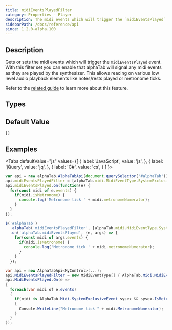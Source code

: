 ```yaml
---
title: midiEventsPlayedFilter
category: Properties - Player
description: The midi events which will trigger the `midiEventsPlayed` event
sidebarPath: /docs/reference/api
since: 1.2.0-alpha.100
---
```



## Description
Gets or sets the midi events which will trigger the `midiEventsPlayed` event. With this filter set you can enable 
that alphaTab will signal any midi events as they are played by the synthesizer. This allows reacing on various low level
audio playback elements like notes/rests played or metronome ticks. 

Refer to the [related guide](/docs/guides/handling-midi-events) to learn more about this feature. 

## Types

<TypeTable>
    <TypeRow type="js" name="alphaTab.midi.MidiEventType[]" />
    <TypeRow type="net" name="IList<AlphaTab.Midi.MidiEventType>" />
</TypeTable>

## Default Value

`[]`

## Examples

<Tabs
  defaultValue="js"
  values={[
    { label: 'JavaScript', value: 'js', },
    { label: 'jQuery', value: 'jq', },
    { label: 'C#', value: 'cs', }
  ]
}>
<TabItem value="js">

```js
var api = new alphaTab.AlphaTabApi(document.querySelector('#alphaTab'));
api.midiEventsPlayedFilter = [alphaTab.midi.MidiEventType.SystemExclusive2];
api.midiEventsPlayed.on(function(e) {
  for(const midi of e.events) {
    if(midi.isMetronome) {
      console.log('Metronome tick ' + midi.metronomeNumerator); 
    }
  }
});
```

</TabItem>
<TabItem value="jq">

```js
$('#alphaTab')
  .alphaTab('midiEventsPlayedFilter', [alphaTab.midi.MidiEventType.SystemExclusive2])
  .on('alphaTab.midiEventsPlayed', (e, args) => {
    for(const midi of args.events) {
      if(midi.isMetronome) {
        console.log('Metronome tick ' + midi.metronomeNumerator); 
      }
    }
  });
```

</TabItem>
<TabItem value="cs">

```csharp
var api = new AlphaTabApi<MyControl>(...);
api.MidiEventsPlayedFilter = new MidiEventType[] { AlphaTab.Midi.MidiEventType.SystemExclusive2 };
api.MidiEventsPlayed.On(e => 
{
  foreach(var midi of e.events) 
  {
    if(midi is AlphaTab.Midi.SystemExclusiveEvent sysex && sysex.IsMetronome) 
    {
      Console.WriteLine("Metronome tick " + midi.MetronomeNumerator); 
    }
  }
});
```

</TabItem>
</Tabs>